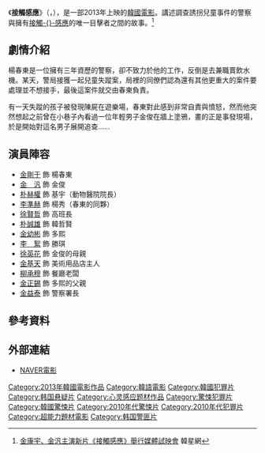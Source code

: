 {{noteTA
|T=zh:接觸感應 (電影);zh-tw:讀心術;zh-hk:接觸感應 (電影);zh-cn:接触感应 (电影)
|1=zh:接觸感應;zh-tw:讀心術;zh-hk:接觸感應;zh-cn:接触感应
|2=zh-hant:金剛于;zh-hans:金刚于
}}
{{Infobox Film
|片名        = 接觸感應
|電影原名    = {{lang|ko|사이코메트리}}
|圖像        = 
|圖像說明    = 
|導演        = [[權鎬英|權鎬英]]
|監製        = 
|製片        = 
|編劇        = {{ubl|李英鍾|韓俊希}}
|劇本        = 
|故事        = 
|原著        = 
|旁白        = 
|統籌        = 
|主演        = {{ubl|[[金剛于|金剛于]]|[[金汎|金汎]]}}
|分級        = 
|副標題      = 
|主題曲      = 
|片頭曲      = 
|片尾曲      = 
|配樂        =
|攝影        = 
|剪輯        = 
|製片商      = 
|發行商      = CJ Entertainment
|上映日期    = {{flagicon|KOR}} 2013年3月7日
|發行日期    =
|片長        = 108分鐘
|產地        = {{KOR}}
|語言        = [[韓語|韓語]]
|官方網站    = 
|預算        = 
|票房        = 
|前集        = 
|續集        = 
|中國大陸片名= 
|香港片名    = 
|新馬片名    = 
|台灣片名    = 讀心術
|sarft_id    = <!-- 公映許可號碼 -->
|amg_id      = <!-- AMG（All Media Guide）ID -->
|imdb_id     = <!-- IMDB（互聯網電影數據庫）ID -->
}}

《'''接觸感應'''》（{{lang-ko|사이코메트리}}，{{lang-en|''The Gifted Hands''}}），是一部2013年上映的[[韓國電影|韓國電影]]。講述調查誘拐兒童事件的警察與擁有[[接觸感應|接觸-{}-感應]]的唯一目擊者之間的故事。<ref>[http://www.koreastardaily.com/tc/photo/25865 金康宇、金汎主演新片《接觸感應》舉行媒體試映會] {{Wayback|url=http://www.koreastardaily.com/tc/photo/25865 |date=20160304043243 }} 韓星網</ref>

== 劇情介紹 ==
楊春東是一位擁有三年資歷的警察，卻不致力於他的工作，反倒是去兼職賣飲水機。某天，警局接獲一起兒童失蹤案，局裡的同僚們認為還有其他更重大的案件要處理並不想接手，最後這案件就交由春東負責。

有一天失蹤的孩子被發現陳屍在遊樂場，春東對此感到非常自責與憤怒，然而他突然想起之前曾在小巷子內看過一位年輕男子金俊在牆上塗鴉，畫的正是事發現場，於是開始對這名男子展開追查……

== 演員陣容 ==
*[[金剛于|金剛于]] 飾 楊春東
*[[金汎|金　汎]] 飾 金俊
*[[朴赫權|朴赫權]] 飾 基宇（動物醫院院長）
*[[李準赫|李準赫]] 飾 楊秀（春東的同夥）
*[[徐賢哲|徐賢哲]] 飾 高班長
*[[朴誠雄|朴誠雄]] 飾 韓哲賢
*[[金幼彬|金幼彬]] 飾 多熙
*[[李絮|李　絮]] 飾 勝琪
*[[徐英花|徐英花]] 飾 金俊的母親
*[[金基天|金基天]] 飾 美術用品店主人
*[[柳承穆|柳承穆]] 飾 餐廳老闆
*[[金正錫|金正錫]] 飾 多熙的父親
*[[金益泰|金益泰]] 飾 警察署長

== 參考資料 ==
{{reflist}}
== 外部連結 ==
*[http://movie.naver.com/movie/bi/mi/basic.nhn?code=92533 NAVER電影] {{Wayback|url=http://movie.naver.com/movie/bi/mi/basic.nhn?code=92533 |date=20171019054753 }}{{ko}}

{{DEFAULTSORT:JIE}}
[[Category:2013年韓國電影作品|Category:2013年韓國電影作品]]
[[Category:韓語電影|Category:韓語電影]]
[[Category:韓國犯罪片|Category:韓國犯罪片]]
[[Category:韩国悬疑片|Category:韩国悬疑片]]
[[Category:心灵感应题材作品|Category:心灵感应题材作品]]
[[Category:驚悚犯罪片|Category:驚悚犯罪片]]
[[Category:韓國驚悚片|Category:韓國驚悚片]]
[[Category:2010年代驚悚片|Category:2010年代驚悚片]]
[[Category:2010年代犯罪片|Category:2010年代犯罪片]]
[[Category:超能力題材電影|Category:超能力題材電影]]
[[Category:韩国警匪片|Category:韩国警匪片]]